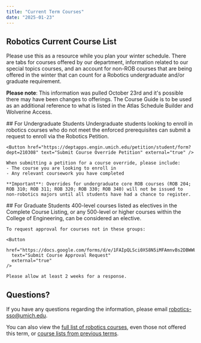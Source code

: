 ```yaml
---
title: "Current Term Courses"
date: "2025-01-23"
---
```


## Robotics Current Course List

<MaizeButton 
  href="https://docs.google.com/spreadsheets/d/1qXqC4uJqZYVOadw0eIn9LAWEu_8lLwX65nOFFohlj4Y/edit?usp=sharing" 
  text="View Winter 2025 Course Guide" 
  external="true"
/>

Please use this as a resource while you plan your winter schedule. There are tabs for courses offered by our department, information related to our special topics courses, and an account for non-ROB courses that are being offered in the winter that can count for a Robotics undergraduate and/or graduate requirement.  
  
**Please note**: This information was pulled October 23rd and it's possible there may have been changes to offerings. The Course Guide is to be used as an additional reference to what is listed in the Atlas Schedule Builder and Wolverine Access.

<TwoColumn>
  <div slot="left">
    ## For Undergraduate Students
    Undergraduate students looking to enroll in robotics courses who do not meet the enforced prerequisites can submit a request to enroll via the Robotics Petition. 

    <Button href="https://deptapps.engin.umich.edu/petition/student/form?dept=210308" text="Submit Course Override Petition" external="true" />

    When submitting a petition for a course override, please include:
    - The course you are looking to enroll in
    - Any relevant coursework you have completed

    **Important**: Overrides for undergraduate core ROB courses (ROB 204; ROB 310; ROB 311; ROB 320; ROB 330; ROB 340) will not be issued to non-robotics majors until all students have had a chance to register.
  </div>

  <div slot="right">
    ## For Graduate Students
    400-level courses listed as electives in the Complete Course Listing, or any 500-level or higher courses within the College of Engineering, can be considered an elective.

    To request approval for courses not in these groups:

    <Button 
      href="https://docs.google.com/forms/d/e/1FAIpQLSci0XS8N5iMFAmnvBs2DBWWUwdGac9HoBrg536HpNfD4HLP4Q/viewform" 
      text="Submit Course Approval Request" 
      external="true"
    />

    Please allow at least 2 weeks for a response.
  </div>
</TwoColumn>

## Questions?

If you have any questions regarding the information, please email [robotics-sso@umich.edu](mailto:robotics-sso@umich.edu).

You can also view the [full list of robotics courses](https://robotics.umich.edu/academics/courses/complete-course-listing/), even those not offered this term, or [course lists from previous terms](https://robotics.umich.edu/academics/courses#past-course-offerings).

